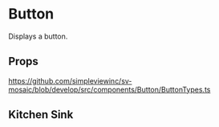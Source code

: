 
<Meta title="Components|Button/Readme"/>

# Button

Displays a button.

## Props

https://github.com/simpleviewinc/sv-mosaic/blob/develop/src/components/Button/ButtonTypes.ts

## Kitchen Sink

<Preview withSource="none">
	<stories.KitchenSink/>
</Preview>